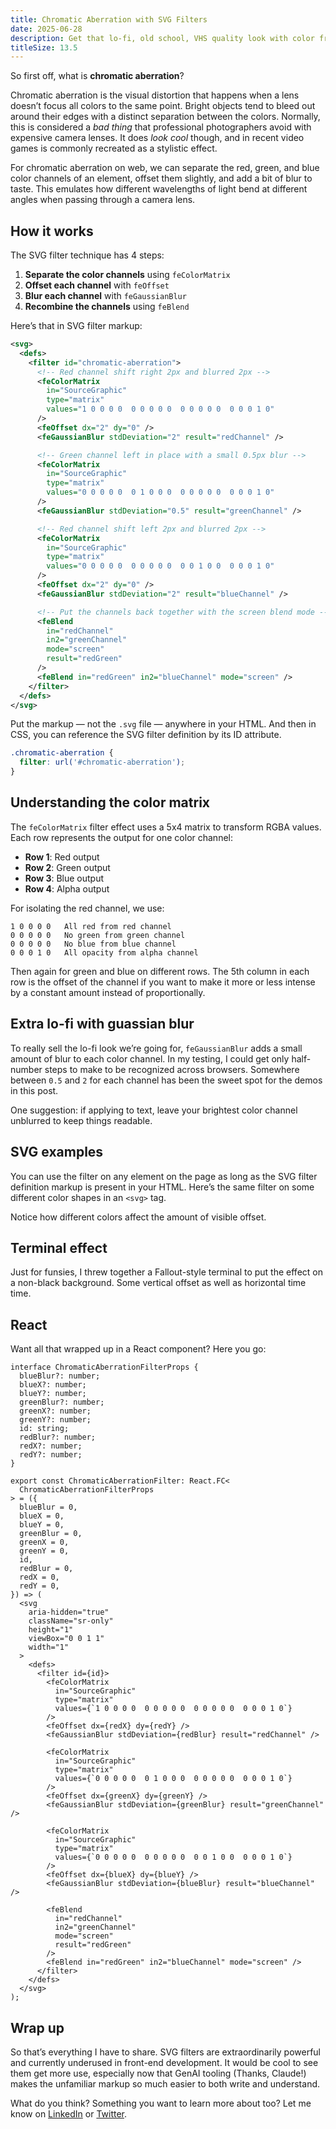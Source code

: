 ```yaml
---
title: Chromatic Aberration with SVG Filters
date: 2025-06-28
description: Get that lo-fi, old school, VHS quality look with color fringing thanks to SVG filters.
titleSize: 13.5
---
```


So first off, what is **chromatic aberration**?

Chromatic aberration is the visual distortion that happens when a lens doesn’t focus all colors to the same point. Bright objects tend to bleed out around their edges with a distinct separation between the colors. Normally, this is considered a _bad thing_ that professional photographers avoid with expensive camera lenses. It does *look cool* though, and in recent video games is commonly recreated as a stylistic effect.

<ChromaticAberrationDemo />

For chromatic aberration on web, we can separate the red, green, and blue color channels of an element, offset them slightly, and add a bit of blur to taste. This emulates how different wavelengths of light bend at different angles when passing through a camera lens.

## How it works

The SVG filter technique has 4 steps:

1. **Separate the color channels** using `feColorMatrix`
2. **Offset each channel** with `feOffset`
2. **Blur each channel** with `feGaussianBlur`
3. **Recombine the channels** using `feBlend`

Here’s that in SVG filter markup:

```svg
<svg>
  <defs>
    <filter id="chromatic-aberration">
      <!-- Red channel shift right 2px and blurred 2px -->
      <feColorMatrix
        in="SourceGraphic"
        type="matrix"
        values="1 0 0 0 0  0 0 0 0 0  0 0 0 0 0  0 0 0 1 0"
      />
      <feOffset dx="2" dy="0" />
      <feGaussianBlur stdDeviation="2" result="redChannel" />

      <!-- Green channel left in place with a small 0.5px blur -->
      <feColorMatrix
        in="SourceGraphic"
        type="matrix"
        values="0 0 0 0 0  0 1 0 0 0  0 0 0 0 0  0 0 0 1 0"
      />
      <feGaussianBlur stdDeviation="0.5" result="greenChannel" />

      <!-- Red channel shift left 2px and blurred 2px -->
      <feColorMatrix
        in="SourceGraphic"
        type="matrix"
        values="0 0 0 0 0  0 0 0 0 0  0 0 1 0 0  0 0 0 1 0"
      />
      <feOffset dx="2" dy="0" />
      <feGaussianBlur stdDeviation="2" result="blueChannel" />

      <!-- Put the channels back together with the screen blend mode -->
      <feBlend
        in="redChannel"
        in2="greenChannel"
        mode="screen"
        result="redGreen"
      />
      <feBlend in="redGreen" in2="blueChannel" mode="screen" />
    </filter>
  </defs>
</svg>
```

Put the markup — not the `.svg` file — anywhere in your HTML. And then in CSS, you can reference the SVG filter definition by its ID attribute.

```css
.chromatic-aberration {
  filter: url('#chromatic-aberration');
}
```

## Understanding the color matrix

The `feColorMatrix` filter effect uses a 5x4 matrix to transform RGBA values. Each row represents the output for one color channel:

- **Row 1**: Red output
- **Row 2**: Green output
- **Row 3**: Blue output
- **Row 4**: Alpha output

For isolating the red channel, we use:

```
1 0 0 0 0   All red from red channel
0 0 0 0 0   No green from green channel
0 0 0 0 0   No blue from blue channel
0 0 0 1 0   All opacity from alpha channel
```

Then again for green and blue on different rows. The 5th column in each row is the offset of the channel if you want to make it more or less intense by a constant amount instead of proportionally.

## Extra lo-fi with guassian blur

To really sell the lo-fi look we’re going for, `feGaussianBlur` adds a small amount of blur to each color channel. In my testing, I could get only half-number steps to make to be recognized across browsers. Somewhere between `0.5` and `2` for each channel has been the sweet spot for the demos in this post.

One suggestion: if applying to text, leave your brightest color channel unblurred to keep things readable.

## SVG examples

You can use the filter on any element on the page as long as the SVG filter definition markup is present in your HTML. Here’s the same filter on some different color shapes in an `<svg>` tag. 

<ChromaticShapesDemo />

Notice how different colors affect the amount of visible offset.

## Terminal effect

Just for funsies, I threw together a Fallout-style terminal to put the effect on a non-black background. Some vertical offset as well as horizontal time time.

<ChromaticTerminalDemo />

## React

Want all that wrapped up in a React component? Here you go:

```tsx
interface ChromaticAberrationFilterProps {
  blueBlur?: number;
  blueX?: number;
  blueY?: number;
  greenBlur?: number;
  greenX?: number;
  greenY?: number;
  id: string;
  redBlur?: number;
  redX?: number;
  redY?: number;
}

export const ChromaticAberrationFilter: React.FC<
  ChromaticAberrationFilterProps
> = ({
  blueBlur = 0,
  blueX = 0,
  blueY = 0,
  greenBlur = 0,
  greenX = 0,
  greenY = 0,
  id,
  redBlur = 0,
  redX = 0,
  redY = 0,
}) => (
  <svg
    aria-hidden="true"
    className="sr-only"
    height="1"
    viewBox="0 0 1 1"
    width="1"
  >
    <defs>
      <filter id={id}>
        <feColorMatrix
          in="SourceGraphic"
          type="matrix"
          values={`1 0 0 0 0  0 0 0 0 0  0 0 0 0 0  0 0 0 1 0`}
        />
        <feOffset dx={redX} dy={redY} />
        <feGaussianBlur stdDeviation={redBlur} result="redChannel" />

        <feColorMatrix
          in="SourceGraphic"
          type="matrix"
          values={`0 0 0 0 0  0 1 0 0 0  0 0 0 0 0  0 0 0 1 0`}
        />
        <feOffset dx={greenX} dy={greenY} />
        <feGaussianBlur stdDeviation={greenBlur} result="greenChannel" />

        <feColorMatrix
          in="SourceGraphic"
          type="matrix"
          values={`0 0 0 0 0  0 0 0 0 0  0 0 1 0 0  0 0 0 1 0`}
        />
        <feOffset dx={blueX} dy={blueY} />
        <feGaussianBlur stdDeviation={blueBlur} result="blueChannel" />

        <feBlend
          in="redChannel"
          in2="greenChannel"
          mode="screen"
          result="redGreen"
        />
        <feBlend in="redGreen" in2="blueChannel" mode="screen" />
      </filter>
    </defs>
  </svg>
);
```

## Wrap up

So that’s everything I have to share. SVG filters are extraordinarily powerful and currently underused in front-end development. It would be cool to see them get more use, especially now that GenAI tooling (Thanks, Claude!) makes the unfamiliar markup so much easier to both write and understand.

What do you think? Something you want to learn more about too? Let me know on [LinkedIn](https://www.linkedin.com/in/johndjameson/) or [Twitter](https://x.com/johndjameson).